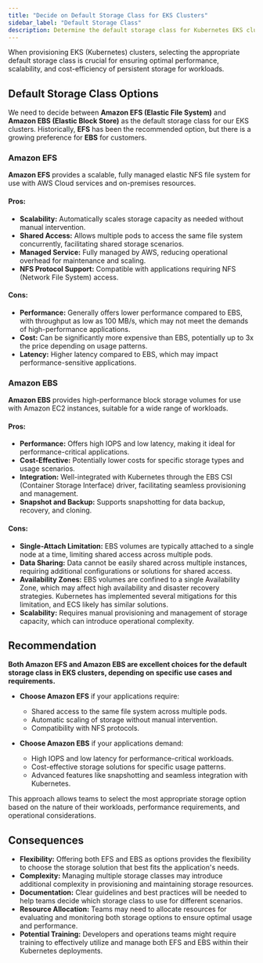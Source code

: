 ```yaml
---
title: "Decide on Default Storage Class for EKS Clusters"
sidebar_label: "Default Storage Class"
description: Determine the default storage class for Kubernetes EKS clusters
---
```


<Intro>
When provisioning EKS (Kubernetes) clusters, selecting the appropriate default storage class is crucial for ensuring optimal performance, scalability, and cost-efficiency of persistent storage for workloads.
</Intro>

## Default Storage Class Options

We need to decide between **Amazon EFS (Elastic File System)** and **Amazon EBS (Elastic Block Store)** as the default storage class for our EKS clusters. Historically, **EFS** has been the recommended option, but there is a growing preference for **EBS** for customers.

### Amazon EFS

**Amazon EFS** provides a scalable, fully managed elastic NFS file system for use with AWS Cloud services and on-premises resources.

#### Pros:
- **Scalability:** Automatically scales storage capacity as needed without manual intervention.
- **Shared Access:** Allows multiple pods to access the same file system concurrently, facilitating shared storage scenarios.
- **Managed Service:** Fully managed by AWS, reducing operational overhead for maintenance and scaling.
- **NFS Protocol Support:** Compatible with applications requiring NFS (Network File System) access.

#### Cons:
- **Performance:** Generally offers lower performance compared to EBS, with throughput as low as 100 MB/s, which may not meet the demands of high-performance applications.
- **Cost:** Can be significantly more expensive than EBS, potentially up to 3x the price depending on usage patterns.
- **Latency:** Higher latency compared to EBS, which may impact performance-sensitive applications.

### Amazon EBS

**Amazon EBS** provides high-performance block storage volumes for use with Amazon EC2 instances, suitable for a wide range of workloads.

#### Pros:
- **Performance:** Offers high IOPS and low latency, making it ideal for performance-critical applications.
- **Cost-Effective:** Potentially lower costs for specific storage types and usage scenarios.
- **Integration:** Well-integrated with Kubernetes through the EBS CSI (Container Storage Interface) driver, facilitating seamless provisioning and management.
- **Snapshot and Backup:** Supports snapshotting for data backup, recovery, and cloning.

#### Cons:
- **Single-Attach Limitation:** EBS volumes are typically attached to a single node at a time, limiting shared access across multiple pods.
- **Data Sharing:** Data cannot be easily shared across multiple instances, requiring additional configurations or solutions for shared access.
- **Availability Zones:** EBS volumes are confined to a single Availability Zone, which may affect high availability and disaster recovery strategies. Kubernetes has implemented several mitigations for this limitation, and ECS likely has similar solutions.
- **Scalability:** Requires manual provisioning and management of storage capacity, which can introduce operational complexity.

## Recommendation

**Both Amazon EFS and Amazon EBS are excellent choices for the default storage class in EKS clusters, depending on specific use cases and requirements.**

- **Choose Amazon EFS** if your applications require:
  - Shared access to the same file system across multiple pods.
  - Automatic scaling of storage without manual intervention.
  - Compatibility with NFS protocols.

- **Choose Amazon EBS** if your applications demand:
  - High IOPS and low latency for performance-critical workloads.
  - Cost-effective storage solutions for specific usage patterns.
  - Advanced features like snapshotting and seamless integration with Kubernetes.

This approach allows teams to select the most appropriate storage option based on the nature of their workloads, performance requirements, and operational considerations.

## Consequences

- **Flexibility:** Offering both EFS and EBS as options provides the flexibility to choose the storage solution that best fits the application's needs.
- **Complexity:** Managing multiple storage classes may introduce additional complexity in provisioning and maintaining storage resources.
- **Documentation:** Clear guidelines and best practices will be needed to help teams decide which storage class to use for different scenarios.
- **Resource Allocation:** Teams may need to allocate resources for evaluating and monitoring both storage options to ensure optimal usage and performance.
- **Potential Training:** Developers and operations teams might require training to effectively utilize and manage both EFS and EBS within their Kubernetes deployments.

